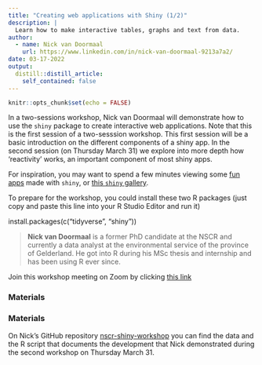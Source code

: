 ```yaml
---
title: "Creating web applications with Shiny (1/2)"
description: |
  Learn how to make interactive tables, graphs and text from data.
author:
  - name: Nick van Doormaal
    url: https://www.linkedin.com/in/nick-van-doormaal-9213a7a2/
date: 03-17-2022
output:
  distill::distill_article:
    self_contained: false
---
```



```r
knitr::opts_chunk$set(echo = FALSE)
```

In a two-sessions workshop, Nick van Doormaal will demonstrate how to use the `shiny` package to create interactive web applications. Note that this is the first session of a two-sesssion workshop. This first session will be a basic introduction on the different components of a shiny app. In the second session (on Thursday March 31) we explore into more depth how 'reactivity' works, an important component of most shiny apps.

For inspiration, you may want to spend a few minutes viewing some [fun apps](https://www.rstudio.com/blog/3-fun-shiny-apps-for-your-long-labor-day-weekend/) made with `shiny`, or [this `shiny` gallery](https://shiny.rstudio.com/gallery/).

To prepare for the workshop, you could install these two R packages (just copy and paste this line into your R Studio Editor and run it)

install.packages(c("tidyverse", "shiny"))


> **Nick van Doormaal** is a former PhD candidate at the NSCR and currently a data analyst at the environmental service of the province of Gelderland. He got into R during his MSc thesis and internship and has been using R ever since.

Join this workshop meeting on Zoom by clicking [this link](
https://us02web.zoom.us/j/87228936745?pwd=NTcrU1R0ZjE4c3FHUkNFVnE3NVBFdz09)

### Materials

### Materials

On Nick's GitHub repository [nscr-shiny-workshop](https://github.com/nvdoormaal/nscr-shiny-workshop) you can find the data and the R script that documents the development that Nick demonstrated during the second workshop on Thursday March 31. 


